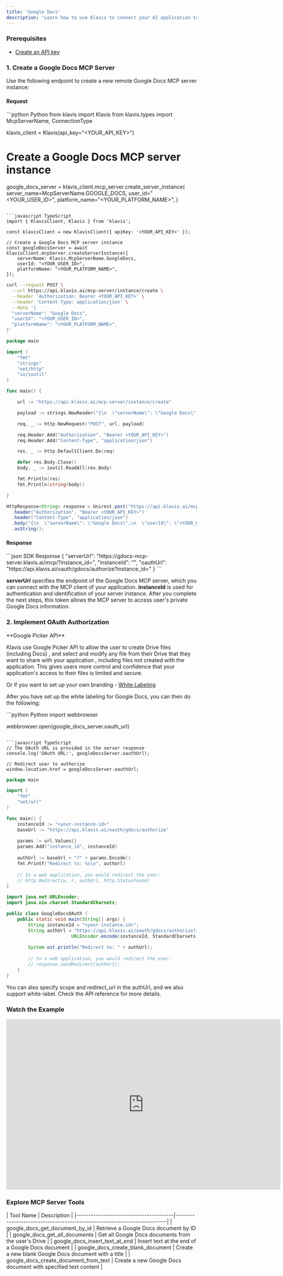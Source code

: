 ```yaml
---
title: 'Google Docs'
description: 'Learn how to use Klavis to connect your AI application to Google Docs MCP Server'
---
```




### Prerequisites

- [Create an API key](https://www.klavis.ai/home/api-keys)

### 1. Create a Google Docs MCP Server

Use the following endpoint to create a new remote Google Docs MCP server instance:

#### Request
<CodeGroup>
```python Python
from klavis import Klavis
from klavis.types import McpServerName, ConnectionType

klavis_client = Klavis(api_key="<YOUR_API_KEY>")

# Create a Google Docs MCP server instance
google_docs_server = klavis_client.mcp_server.create_server_instance(
    server_name=McpServerName.GOOGLE_DOCS,
    user_id="<YOUR_USER_ID>",
    platform_name="<YOUR_PLATFORM_NAME>",
)
```

```javascript TypeScript
import { KlavisClient, Klavis } from 'klavis';

const klavisClient = new KlavisClient({ apiKey: '<YOUR_API_KEY>' });

// Create a Google Docs MCP server instance
const googleDocsServer = await klavisClient.mcpServer.createServerInstance({
    serverName: Klavis.McpServerName.GoogleDocs,
    userId: "<YOUR_USER_ID>",
    platformName: "<YOUR_PLATFORM_NAME>",
});
```

```bash cURL
curl --request POST \
  --url https://api.klavis.ai/mcp-server/instance/create \
  --header 'Authorization: Bearer <YOUR_API_KEY>' \
  --header 'Content-Type: application/json' \
  --data '{
  "serverName": "Google Docs",
  "userId": "<YOUR_USER_ID>",
  "platformName": "<YOUR_PLATFORM_NAME>",
}'
```

```go Go
package main

import (
	"fmt"
	"strings"
	"net/http"
	"io/ioutil"
)

func main() {

	url := "https://api.klavis.ai/mcp-server/instance/create"

	payload := strings.NewReader("{\n  \"serverName\": \"Google Docs\",\n  \"userId\": \"<YOUR_USER_ID>\",\n  \"platformName\": \"<YOUR_PLATFORM_NAME>\",\n}")

	req, _ := http.NewRequest("POST", url, payload)

	req.Header.Add("Authorization", "Bearer <YOUR_API_KEY>")
	req.Header.Add("Content-Type", "application/json")

	res, _ := http.DefaultClient.Do(req)

	defer res.Body.Close()
	body, _ := ioutil.ReadAll(res.Body)

	fmt.Println(res)
	fmt.Println(string(body))

}
```

```java Java
HttpResponse<String> response = Unirest.post("https://api.klavis.ai/mcp-server/instance/create")
  .header("Authorization", "Bearer <YOUR_API_KEY>")
  .header("Content-Type", "application/json")
  .body("{\n  \"serverName\": \"Google Docs\",\n  \"userId\": \"<YOUR_USER_ID>\",\n  \"platformName\": \"<YOUR_PLATFORM_NAME>\",\n}")
  .asString();
```
</CodeGroup>

#### Response
<CodeGroup>
```json SDK Response
{
  "serverUrl": "https://gdocs-mcp-server.klavis.ai/mcp/?instance_id=<instance-id>",
  "instanceId": "<instance-id>",
  "oauthUrl": "https://api.klavis.ai/oauth/gdocs/authorize?instance_id=<instance-id>"
}
```
</CodeGroup>

<Check>**serverUrl** specifies the endpoint of the Google Docs MCP server, which you can connect with the MCP client of your application.</Check>
<Note>**instanceId** is used for authentication and identification of your server instance. After you complete the next steps, this token allows the MCP server to access user's private Google Docs information.</Note>

### 2. Implement OAuth Authorization

<Note>
**Google Picker API**

Klavis use Google Picker API to allow the user to create Drive files (including Docs) , and select and modify any file from their Drive that they want to share with your application , including files not created with the application. This gives users more control and confidence that your application's access to their files is limited and secure.
</Note>

Or if you want to set up your own branding - [White Labeling](https://docs.klavis.ai/documentation/oauth_white_label)

After you have set up the white labeling for Google Docs, you can then do the following:

<CodeGroup>
```python Python
import webbrowser

webbrowser.open(google_docs_server.oauth_url)
```

```javascript TypeScript
// The OAuth URL is provided in the server response
console.log('OAuth URL:', googleDocsServer.oauthUrl);

// Redirect user to authorize
window.location.href = googleDocsServer.oauthUrl;
```

```go Go
package main

import (
    "fmt"
    "net/url"
)

func main() {
    instanceId := "<your-instance-id>"
    baseUrl := "https://api.klavis.ai/oauth/gdocs/authorize"
    
    params := url.Values{}
    params.Add("instance_id", instanceId)
    
    authUrl := baseUrl + "?" + params.Encode()
    fmt.Printf("Redirect to: %s\n", authUrl)
    
    // In a web application, you would redirect the user:
    // http.Redirect(w, r, authUrl, http.StatusFound)
}
```

```java Java
import java.net.URLEncoder;
import java.nio.charset.StandardCharsets;

public class GoogleDocsOAuth {
    public static void main(String[] args) {
        String instanceId = "<your-instance-id>";
        String authUrl = "https://api.klavis.ai/oauth/gdocs/authorize?instance_id=" + 
                        URLEncoder.encode(instanceId, StandardCharsets.UTF_8);
        
        System.out.println("Redirect to: " + authUrl);
        
        // In a web application, you would redirect the user:
        // response.sendRedirect(authUrl);
    }
}
```
</CodeGroup>
<Tip>
You can also specify scope and redirect_url in the authUrl, and we also support white-label. Check the API reference for more details.
</Tip>

### Watch the Example
<iframe
  width="725"
  height="450"
  src="https://www.youtube.com/embed/Yp3qh0DjXHM"
  title="YouTube video player"
  frameBorder="0"
  allow="accelerometer; autoplay; clipboard-write; encrypted-media; gyroscope; picture-in-picture; web-share"
  allowFullScreen
></iframe>

### Explore MCP Server Tools

<Accordion title="Tools Information">
| Tool Name                              | Description                                                              |
|----------------------------------------|--------------------------------------------------------------------------|
| google_docs_get_document_by_id         | Retrieve a Google Docs document by ID                                   |
| google_docs_get_all_documents          | Get all Google Docs documents from the user's Drive                     |
| google_docs_insert_text_at_end         | Insert text at the end of a Google Docs document                        |
| google_docs_create_blank_document      | Create a new blank Google Docs document with a title                    |
| google_docs_create_document_from_text  | Create a new Google Docs document with specified text content           |
</Accordion> 